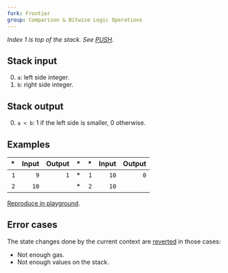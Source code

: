 ```yaml
---
fork: Frontier
group: Comparison & Bitwise Logic Operations
---
```


_Index 1 is top of the stack. See [PUSH](/#60)._

## Stack input

0. `a`: left side integer.
1. `b`: right side integer.

## Stack output

0. `a < b`: 1 if the left side is smaller, 0 otherwise.

## Examples

|  \* | Input | Output |  \* |  \* | Input | Output |
| --: | ----: | -----: | --: | --: | ----: | -----: |
| `1` |   `9` |    `1` |  \* | `1` |  `10` |    `0` |
| `2` |  `10` |        |  \* | `2` |  `10` |        |

[Reproduce in playground](/playground?unit=Wei&codeType=Mnemonic&code='z1w~9yLTyyz2wwyLT'~yPUSH1%20z%2F%2F%20Example%20y%5Cnw~10%01wyz~_).

## Error cases

The state changes done by the current context are [reverted](#FD) in those cases:

- Not enough gas.
- Not enough values on the stack.

